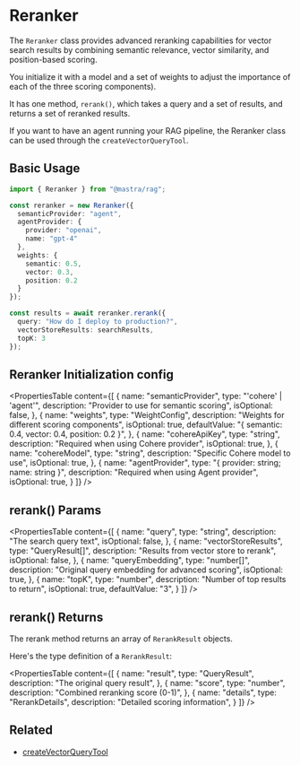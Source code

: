 # Reranker

The `Reranker` class provides advanced reranking capabilities for vector search results by combining semantic relevance, vector similarity, and position-based scoring. 

You initialize it with a model and a set of weights to adjust the importance of each of the three scoring components).

It has one method, `rerank()`, which takes a query and a set of results, and returns a set of reranked results.

If you want to have an agent running your RAG pipeline, the Reranker class can be used through the `createVectorQueryTool`.

## Basic Usage

```typescript
import { Reranker } from "@mastra/rag";

const reranker = new Reranker({
  semanticProvider: "agent",
  agentProvider: {
    provider: "openai",
    name: "gpt-4"
  },
  weights: {
    semantic: 0.5,
    vector: 0.3,
    position: 0.2
  }
});

const results = await reranker.rerank({
  query: "How do I deploy to production?",
  vectorStoreResults: searchResults,
  topK: 3
});
```

## Reranker Initialization config

<PropertiesTable
  content={[
    {
      name: "semanticProvider",
      type: "'cohere' | 'agent'",
      description: "Provider to use for semantic scoring",
      isOptional: false,
    },
    {
      name: "weights",
      type: "WeightConfig",
      description: "Weights for different scoring components",
      isOptional: true,
      defaultValue: "{ semantic: 0.4, vector: 0.4, position: 0.2 }",
    },
    {
      name: "cohereApiKey",
      type: "string",
      description: "Required when using Cohere provider",
      isOptional: true,
    },
    {
      name: "cohereModel",
      type: "string",
      description: "Specific Cohere model to use",
      isOptional: true,
    },
    {
      name: "agentProvider",
      type: "{ provider: string; name: string }",
      description: "Required when using Agent provider",
      isOptional: true,
    }
  ]}
/>

## rerank() Params

<PropertiesTable
  content={[
    {
      name: "query",
      type: "string",
      description: "The search query text",
      isOptional: false,
    },
    {
      name: "vectorStoreResults",
      type: "QueryResult[]",
      description: "Results from vector store to rerank",
      isOptional: false,
    },
    {
      name: "queryEmbedding",
      type: "number[]",
      description: "Original query embedding for advanced scoring",
      isOptional: true,
    },
    {
      name: "topK",
      type: "number",
      description: "Number of top results to return",
      isOptional: true,
      defaultValue: "3",
    }
  ]}
/>

## rerank() Returns

The rerank method returns an array of `RerankResult` objects. 

Here's the type definition of a `RerankResult`:

<PropertiesTable
  content={[
    {
      name: "result",
      type: "QueryResult",
      description: "The original query result",
    },
    {
      name: "score",
      type: "number",
      description: "Combined reranking score (0-1)",
    },
    {
      name: "details",
      type: "RerankDetails",
      description: "Detailed scoring information",
    }
  ]}
/>

## Related

- [createVectorQueryTool](../tools/vector-query-tool)
